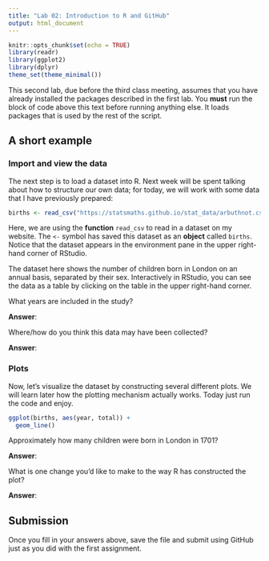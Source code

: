 ```yaml
---
title: "Lab 02: Introduction to R and GitHub"
output: html_document
---
```


```r
knitr::opts_chunk$set(echo = TRUE)
library(readr)
library(ggplot2)
library(dplyr)
theme_set(theme_minimal())
```

This second lab, due before the third class meeting, assumes that you have
already installed the packages described in the first lab. You **must** run 
the block of code above this text before running anything else. It loads
packages that is used by the rest of the script.

## A short example

### Import and view the data

The next step is to load a dataset into R. Next week will be spent
talking about how to structure our own data; for today, we will work with some
data that I have previously prepared:

```r
births <- read_csv("https://statsmaths.github.io/stat_data/arbuthnot.csv")
```

Here, we are using the **function** `read_csv` to read in a dataset on my
website. The `<-` symbol has saved this dataset as an **object** called
`births`. Notice that the dataset appears in the environment pane in the upper
right-hand corner of RStudio.

The dataset here shows the number of children born in London on an annual
basis, separated by their sex. Interactively in RStudio, you can see the data
as a table by clicking on the table in the upper right-hand corner.

What years are included in the study?

**Answer**:

Where/how do you think this data may have been collected?

**Answer**:

### Plots

Now, let's visualize the dataset by constructing several different plots. We 
will learn later how the plotting mechanism actually works. Today just run the
code and enjoy.

```r
ggplot(births, aes(year, total)) +
  geom_line()
```

Approximately how many children were born in London in 1701?

**Answer**:

What is one change you'd like to make to the way R has constructed the
plot?

**Answer**:

## Submission

Once you fill in your answers above, save the file and submit using GitHub just
as you did with the first assignment.
